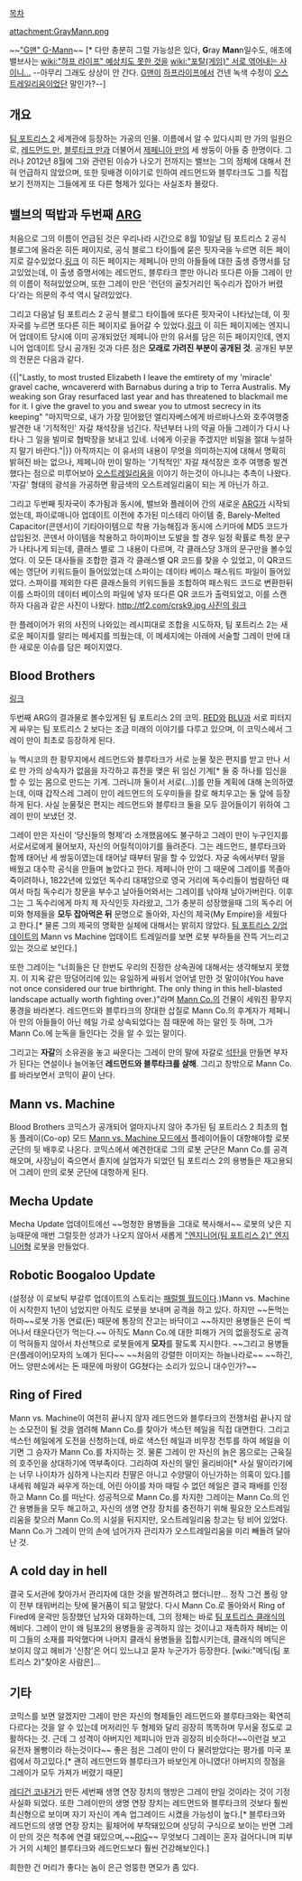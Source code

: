 [[목차]]

attachment:GrayMann.png

~~[["G맨" G-Mann]]~~ [* 다만 충분히 그럴 가능성은 있다, '''G'''ray '''Man'''n일수도, 애초에 밸브사는 [[wiki:"하프 라이프" 예상치도 못한 것을]] [[wiki:"포탈(게임)" 서로 엮어내는 사이니...]] --아무리 그래도 상상이 안 간다. [[G맨]]이 [[하프라이프]]에서 건넨 녹색 수정이 [[오스트레일리움]]이었단 말인가?--]

== 개요 ==
[[팀 포트리스 2]] 세계관에 등장하는 가공의 인물. 이름에서 알 수 있다시피 만 가의 일원으로, [[레드먼드 만]], [[블루타크 만]]과 더불어서 [[제페니아 만]]의 세 쌍둥이 아들 중 한명이다. 그러나 2012년 8월에 그와 관련된 이슈가 나오기 전까지는 밸브는 그의 정체에 대해서 전혀 언급하지 않았으며, 또한 뒷배경 이야기로 인하여 레드먼드와 블루타크도 그를 직접보기 전까지는 그들에게 또 다른 형제가 있다는 사실조차 몰랐다.

== 밸브의 떡밥과 두번째 [[ARG]] ==
처음으로 그의 이름이 언급된 것은 우리나라 시간으로 8월 10일날 팀 포트리스 2 공식 블로그에 올라온 히든 페이지로, 공식 블로그 타이틀에 묻은 핏자국을 누르면 히든 페이지로 갈수있었다.[http://www.teamfortress.com/gray/ 링크] 이 히든 페이지는 제페니아 만의 아들들에 대한 출생 증명서를 담고있었는데, 이 출생 증명서에는 레드먼드, 블루타크 뿐만 아니라 또다른 아들 그레이 만의 이름이 적혀있었으며, 또한 그레이 만은 '런던의 골칫거리인 독수리가 잡아가 버렸다'라는 의문의 주석 역시 달려있었다.

그리고 다음날 팀 포트리스 2 공식 블로그 타이틀에 또다른 핏자국이 나타났는데, 이 핏자국를 누르면 또다른 히든 페이지로 들어갈 수 있었다.[http://www.teamfortress.com/mannwill/ 링크] 이 히든 페이지에는 엔지니어 업데이트 당시에 이미 공개되었던 제페니아 만의 유서를 담은 히든 페이지인데, 엔지니어 업데이트 당시 공개된 것과 다른 점은 '''모래로 가려진 부분이 공개된 것'''. 공개된 부분의 전문은 다음과 같다.

{{|"Lastly, to most trusted Elizabeth I leave the emtirety of my 'miracle' gravel cache, wncavererd with Barnabus during a trip to Terra Australis. My weaking son Gray resurfaced last year and has threatened to blackmail me for it. I give the gravel to you and swear you to utmost secrecy in its keeping"
"마지막으로, 내가 가장 믿어왔던 엘리자베스에게 바르바나스와 호주여행중 발견한 내 '기적적인' 자갈 채석장을 넘긴다. 작년부터 나의 약골 아들 그레이가 다시 나타나 그 일을 빌미로 협박장을 보내고 있네. 너에게 이곳을 주겠지만 비밀을 절대 누설하지 말기 바란다."|}}
아직까지는 이 유서의 내용이 무엇을 의미하는지에 대해서 명확히 밝혀진 바는 없으나, 제페니아 만이 말하는 '기적적인' 자갈 채석장은 호주 여행중 발견했다는 점으로 미루어보아 [[오스트레일리움]]을 이야기 하는것이 아니냐는 추측이 나왔다. '자갈' 형태의 광석을 가공하면 황금색의 오스트레일리움이 되는 게 아닌가 하고.

그리고 두번째 핏자국이 추가됨과 동시에, 밸브와 플레이어 간의 새로운 [[ARG]]가 시작되었는데, 파이로매니아 업데이트 이전에 추가된 미스테리 아이템 중, Barely-Melted  Capacitor(콘덴서)이 기타아이템으로 착용 가능해짐과 동시에 스키마에 MD5 코드가 삽입된것. 콘덴서 아이템을 착용하고 하이파이브 도발을 할 경우 일정 확률로 특정 문구가 나타나게 되는데, 클래스 별로 그 내용이 다르며, 각 클래스당 3개의 문구만을 볼수있었다. 이 모든 대사들을 조합한 결과 각 클래스별 QR 코드를 찾을 수 있었고, 이 QR코드에는 영단어 키워드들이 들어있었는데 스파이는 데이타 베이스 패스워드 파일이 들어있었다. 스파이를 제외한 다른 클래스들의 키워드들을 조합하여 패스워드 코드로 변환한뒤 이를 스파이의 데이터 베이스의 파일에 넣자 또다른 QR 코드가 출력되었고, 이를 스캔하자 다음과 같은 사진이 나왔다. [[http://tf2.com/crsk9.jpg 사진의 링크]]

한 플레이어가 위의 사진의 나와있는 레시피대로 조합을 시도하자, 팀 포트리스 2는 새로운 페이지를 알리는 메세지를 띄웠는데, 이 메세지에는 아래에 서술할 그레이 만에 대한 새로운 이슈를 담은 페이지였다. 

== Blood Brothers ==
[http://www.teamfortress.com/bloodbrothers/# 링크]

두번째 ARG의 결과물로 볼수있게된 팀 포트리스 2의 코믹. [[RED]]와 [[BLU]]과 서로 피터지게 싸우는 팀 포트리스 2 보다는 조금 미래의 이야기를 다루고 있으며, 이 코믹스에서 그레이 만이 최초로 등장하게 된다.

뉴 멕시코의 한 황무지에서 레드먼드와 블루타크가 서로 눈물 젖은 편지를 받고 만나 서로 만 가의 상속자가 없음을 자각하고 휴전을 맺은 뒤 임신 기계[* 둘 중 하나를 임신을 할 수 있는 몸으로 만드는 기계. 그러니까 둘이서 서로(...)]를 만들 계획에 대해 논의하였는데, 이때 갑작스레 그레이 만이 레드먼드의 도우미들을 칼로 해치우고는 둘 앞에 등장하게 된다. 사실 눈물젖은 편지는 레드먼드와 블루타크 둘을 모두 끌어들이기 위하여 그레이 만이 보냈던 것. 

그레이 만은 자신이 '당신들의 형제'라 소개했음에도 불구하고 그레이 만이 누구인지를 서로서로에게 물어보자, 자신의 어릴적이야기를 들려준다. 그는 레드먼드, 블루타크와 함께 태어난 세 쌍둥이였는데 태어날 때부터 말을 할 수 있었다. 자궁 속에서부터 말을 배웠고 대수학 공식을 만들며 놀았다고 한다. 제페니아 만이 그 때문에 그레이를 목졸아 죽이려하나, 1822년에 있었던 독수리 대재앙으로 영국 거리에 독수리들이 범람하던 때여서 마침 독수리가 창문을 부수고 날아들어와서는 그레이를 낚아채 날아가버린다. 이후 그는 그 독수리에게 마치 제 자식인듯 자라왔고, 그가 충분히 성장했을때 그의 독수리 어미와 형제들을 '''모두 잡아먹은 뒤''' 문명으로 돌아와, 자신의 제국(My Empire)을 세웠다고 한다.[* 물론 그의 제국의 명확한 실체에 대해서는 밝히지 않았다. [[팀 포트리스 2/업데이트]]의 Mann vs Machine 업데이트 트레일러를 보면 로봇 부하들을 잔뜩 거느리고 있는 것으로 보인다.]

또한 그레이는 "너희들은 단 한번도 우리의 진정한 상속권에 대해서는 생각해보지 못했지. 이 지옥 같은 땅덩어리에 있는 유일하게 싸워서 얻어낼 만한 것 말이야(You have not once considered our true birthright. The only thing in this hell-blasted landscape actually worth fighting over.)"라며 [[Mann Co.]]의 건물이 세워진 황무지 풍경을 바라본다. 레드먼드와 블루타크의 장대한 삽질로 Mann Co.의 후계자가 제페니아 만의 아들들이 아닌 헤일 가로 상속되었다는 점 때문에 하는 말인 듯 하며, 그가 Mann Co.에 눈독을 들인다는 것을 알 수 있는 말이다.

그리고는 '''자갈'''의 소유권을 놓고 싸운다는 그레이 만의 말에 자갈로 [[석탄]]을 만들면 부자가 된다는 연설이나 늘어놓던 '''레드먼드와 블루타크를 살해'''. 그리고 창밖으로 Mann Co.를 바라보면서 코믹이 끝이 난다. 

== Mann vs. Machine ==
Blood Brothers 코믹스가 공개되어 얼마지나지 않아 추가된 팀 포트리스 2 최초의 협동 플레이(Co-op) 모드 [[Mann vs. Machine 모드]]에서 플레이어들이 대항해야할 로봇 군단의 뒷 배후로 나온다. 코믹스에서 예견한대로 그의 로봇 군단은 Mann Co.를 공격해오며, 사장님이 죽으면서 졸지에 실업자가 되었던 팀 포트리스 2의 용병들은 재고용되어 그레이 만의 로봇 군단에 대항하게 된다.

== Mecha Update ==
Mecha Update 업데이트에선 ~~멍청한 용병들을 그대로 복사해서~~ 로봇의 낮은 지능때문에 매번 그럴듯한 성과가 나오지 않아서 새롭게 [["엔지니어(팀 포트리스 2)" 엔지니어]]형 로봇을 만들었다.

== Robotic Boogaloo Update ==
(설정상 이 로보틱 부갈루 업데이트의 스토리는 [[패럴렐 월드]]이다.)Mann vs. Machine 이 시작한지 1년이 넘었지만 아직도 로봇을 보내며 공격을 하고 있다. 하지만 ~~돈먹는 하마~~로봇 가동 연료(돈) 때문에 통장의 잔고는 바닥이고 ~~하지만 용병들은 돈이 썩어나서 태운다던가 먹는다.~~ 아직도 Mann Co.에 대한 피해가 거의 없을정도로 공격이 먹혀들지 않아서 차선책으로 로봇들에게 '''모자'''를 팔도록 지시한다. ~~그리고 용병들은(플레이어)모자의 노예가 된다~~ ~~처음의 강렬한 이미지는 하늘나라로~~ ~~하긴, 어느 양판소에서는 돈 때문에 마왕이 GG쳤다는 소리가 있으니 대수인가?~~ 

== Ring of Fired ==
Mann vs. Machine이 여전히 끝나지 않자 레드먼드와 블루타크의 전쟁처럼 끝나지 않는 소모전이 될 것을 염려해 Mann Co.를 찾아가 색스턴 헤일을 직접 대면한다. 그리고 색스턴 헤일에게 도전을 신청하는데, 바로 색스턴 헤일과 비무장 전투를 하여 헤일을 이기면 그 승자가 Mann Co.를 차지하는 것. 물론 그레이 만 자신의 늙은 몸으로는 근육질의 호주인을 상대하기에 역부족이다. 그리하여 자신의 딸인 올리비아[* 사실 딸이라기에는 너무 나이차가 심하게 나는지라 친딸은 아니고 수양딸이 아닌가하는 의혹이 있다.]를 내세워 헤일과 싸우게 하는데, 어린 아이를 차마 때릴 수 없던 헤일은 결국 패배를 인정하고 Mann Co.를 떠난다. 성공적으로 Mann Co.를 차지한 그레이는 Mann Co.의 인간 용병들을 모두 해고하고, 자신의 생명 연장 장치를 충전하기 위해 필요한 오스트레일리움을 찾으러 Mann Co.의 시설을 뒤지지만, 오스트레일리움 창고는 텅 비어 있었다. Mann Co.가 그레이 만의 손에 넘어가자 관리자가 오스트레일리움을 미리 빼돌려 달아난 것.

== A cold day in hell ==
결국 도서관에 찾아가서 관리자에 대한 것을 발견하려고 했더니만... 정작 그건 폴링 양이 전부 태워버리는 탓에 물거품이 되고 말았다. 다시 Mann Co.로 돌아와서 Ring of Fired에 윤곽만 등장했던 남자와 대화하는데, 그의 정체는 바로 [[팀 포트리스 클래식]]의 헤비다. 그레이 만이 왜 팀포2의 용병들을 공격하지 않는 것이냐고 재촉하자 헤비는 이미 그들의 소재를 파악했다며 나머지 클래식 용병들을 집합시키는데, 클래식의 메딕은 보이지 않고 헤비가 '신참'은 어디 있느냐고 묻자 누군가가 등장한다. [wiki:"메딕(팀 포트리스 2)"찾아온 사람은]...

== 기타 ==
코믹스를 보면 알겠지만 그레이 만은 자신의 형제들인 레드먼드와 블루타크와는 확연히 다르다는 것을 알 수 있는데 머저리인 두 형제와 달리 굉장히 똑똑하며 무서울 정도로 교활하다는 것. 근데 그 성격이 아버지인 제피니아 만과 굉장히 비슷하다!~~이런걸 보고 유전자 몰빵이라 하는것이다~~ 좋은 점은 그레이 만이 다 물려받았다는 평가를 미국 포럼에서 하고있다.[* 괜히 레드먼드와 블루타크가 바보인게 아니였다! 아버지의 장점을 그레이가 모두 가져가 버렸기 때문]

[[레디건 코내거]]가 만든 세번째 생명 연장 장치의 행방은 그레이 만일 것이라는 것이 기정사실화 되었다. 또한 그레이만의 생명 연장 장치는 레드먼드와 블루타크의 것보다 훨씬 최신형으로 보이며 자기 자신이 계속 업그레이드 시켰을 가능성이 높다.[* 블루타크와 레드먼드의 생명 연장 장치는 휠체어에 부착돼있으며 상당히 구식으로 보이는 반면 그레이 만의 것은  척추에 연결 돼있으며,~~[[RIG]]~~ 무엇보다 그레이는 혼자 걸어다니며 피부가 거의 시체인 블루타크와 레드먼드보다 훨씬 건강해보인다.]

희한한 건 머리가 좋다는 놈이 은근 엉뚱한 면모가 좀 있다.
